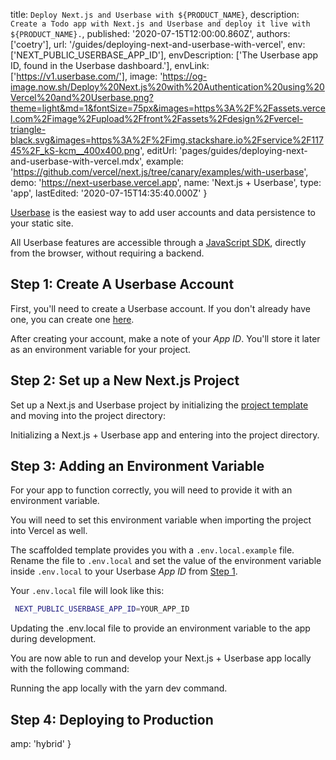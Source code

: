 
  title: `Deploy Next.js and Userbase with ${PRODUCT_NAME}`,
  description: `Create a Todo app with Next.js and Userbase and deploy it live with ${PRODUCT_NAME}.`,
  published: '2020-07-15T12:00:00.860Z',
  authors: ['coetry'],
  url: '/guides/deploying-next-and-userbase-with-vercel',
  env: ['NEXT_PUBLIC_USERBASE_APP_ID'],
  envDescription: ['The Userbase app ID, found in the Userbase dashboard.'],
  envLink: ['https://v1.userbase.com/'],
  image:
    'https://og-image.now.sh/Deploy%20Next.js%20with%20Authentication%20using%20Vercel%20and%20Userbase.png?theme=light&md=1&fontSize=75px&images=https%3A%2F%2Fassets.vercel.com%2Fimage%2Fupload%2Ffront%2Fassets%2Fdesign%2Fvercel-triangle-black.svg&images=https%3A%2F%2Fimg.stackshare.io%2Fservice%2F11745%2F_kS-kcm__400x400.png',
  editUrl: 'pages/guides/deploying-next-and-userbase-with-vercel.mdx',
  example:
    'https://github.com/vercel/next.js/tree/canary/examples/with-userbase',
  demo: 'https://next-userbase.vercel.app',
  name: 'Next.js + Userbase',
  type: 'app',
  lastEdited: '2020-07-15T14:35:40.000Z'
}

[Userbase](https://userbase.com/) is the easiest way to add user accounts and data persistence to your static site.

All Userbase features are accessible through a [JavaScript SDK](https://userbase.com/docs/sdk/), directly from the browser, without requiring a backend.

## Step 1: Create A Userbase Account

First, you'll need to create a Userbase account. If you don't already have one, you can create one [here](https://v1.userbase.com/#create-admin).

After creating your account, make a note of your _App ID_. You'll store it later as an environment variable for your project.

## Step 2: Set up a New Next.js Project

Set up a Next.js and Userbase project by initializing the [project template](https://github.com/zeit/next.js/tree/canary/examples/with-userbase) and moving into the project directory:

<Snippet dark text="npm init next-app --example with-userbase userbase-todo-app && cd userbase-todo-app" />
<Caption>Initializing a Next.js + Userbase app and entering into the project directory.</Caption>

## Step 3: Adding an Environment Variable

For your app to function correctly, you will need to provide it with an environment variable.

<Note>
  You will need to set this environment variable when importing the project into
  Vercel as well.
</Note>

The scaffolded template provides you with a `.env.local.example` file. Rename the file to `.env.local` and set the value of the environment variable inside `.env.local` to your Userbase _App ID_ from [Step 1](#step-1:-create-a-userbase-account).

Your `.env.local` file will look like this:

```bash
 NEXT_PUBLIC_USERBASE_APP_ID=YOUR_APP_ID
```

<Caption>
  Updating the <InlineCode>.env.local</InlineCode> file to provide an
  environment variable to the app during development.
</Caption>

You are now able to run and develop your Next.js + Userbase app locally with the following command:

<Snippet dark text="yarn dev" />
<Caption>Running the app locally with the <InlineCode>yarn dev</InlineCode> command.</Caption>

## Step 4: Deploying to Production

<DeploySection meta={meta} />


  amp: 'hybrid'
}
